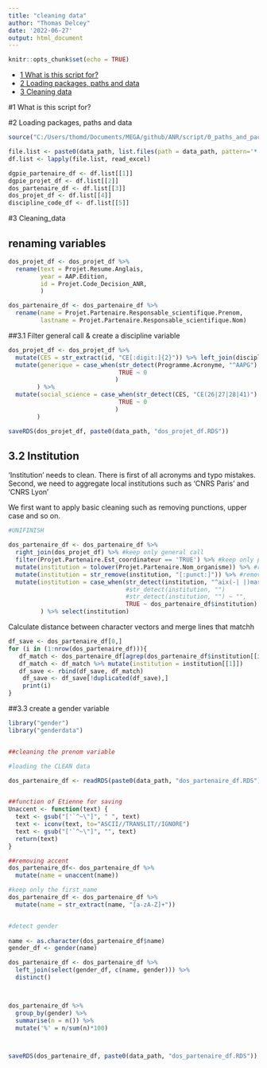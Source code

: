 ```yaml
---
title: "cleaning data"
author: "Thomas Delcey"
date: '2022-06-27'
output: html_document
---
```


```r
knitr::opts_chunk$set(echo = TRUE)
```

-   [1 What is this script for?](#1 What-is-this-script-for)
-   [2 Loading packages, paths and data](#2 Loading-packages-paths-and-data)
-   [3 Cleaning data](#3 Cleaning data)


#1 What is this script for?


#2 Loading packages, paths and
    data
    
```r

source("C:/Users/thomd/Documents/MEGA/github/ANR/script/0_paths_and_packages.R")

```

```r

file.list <- paste0(data_path, list.files(path = data_path, pattern='*.xlsx'))
df.list <- lapply(file.list, read_excel)

dgpie_partenaire_df <- df.list[[1]]
dgpie_projet_df <- df.list[[2]]
dos_partenaire_df <- df.list[[3]]
dos_projet_df <- df.list[[4]]
discipline_code_df <- df.list[[5]]

```

#3 Cleaning_data 

## renaming variables

```r
dos_projet_df <- dos_projet_df %>%
  rename(text = Projet.Resume.Anglais, 
         year = AAP.Edition,
         id = Projet.Code_Decision_ANR,
         ) 

dos_partenaire_df <- dos_partenaire_df %>%
  rename(name = Projet.Partenaire.Responsable_scientifique.Prenom,
         lastname = Projet.Partenaire.Responsable_scientifique.Nom) 
```


##3.1 Filter general call & create a discipline variable 

```r
dos_projet_df <- dos_projet_df %>%
  mutate(CES = str_extract(id, "CE[:digit:]{2}")) %>% left_join(discipline_code_df, by = 'CES') %>%
  mutate(generique = case_when(str_detect(Programme.Acronyme, "^AAPG") ~ 1, 
                               TRUE ~ 0
                              )
        ) %>%
  mutate(social_science = case_when(str_detect(CES, "CE(26|27|28|41)") ~ 1, 
                               TRUE ~ 0
                              )
        )

saveRDS(dos_projet_df, paste0(data_path, "dos_projet_df.RDS"))

```



## 3.2 Institution 

'Institution' needs to clean. There is first of all acronyms and typo mistakes. Second, we need to aggregate local institutions such as 'CNRS Paris' and 'CNRS Lyon'

We first want to apply basic cleaning such as removing punctions, upper case and so on.

```r

#UNIFINISH 

dos_partenaire_df <- dos_partenaire_df %>% 
  right_join(dos_projet_df) %>% #keep only general call
  filter(Projet.Partenaire.Est_coordinateur == 'TRUE') %>% #keep only project leader 
  mutate(institution = tolower(Projet.Partenaire.Nom_organisme)) %>% #rename and remove uppercase 
  mutate(institution = str_remove(institution, "[:punct:]")) %>% #remove punction 
  mutate(institution = case_when(str_detect(institution, "^aix(-| |)marseille") ~ "Aix Marseille",
                                 #str_detect(institution, "")
                                 #str_detect(institution, "") ~ "",
                                 TRUE ~ dos_partenaire_df$institution)
         ) %>% select(institution) 

```

Calculate distance between character vectors and merge lines that matchh 

```r
df_save <- dos_partenaire_df[0,]
for (i in (1:nrow(dos_partenaire_df))){
   df_match <- dos_partenaire_df[agrep(dos_partenaire_df$institution[[i]], dos_partenaire_df$institution, max.distance = 0.05),]
   df_match <- df_match %>% mutate(institution = institution[[1]])
   df_save <- rbind(df_save, df_match)
    df_save <- df_save[!duplicated(df_save),]
    print(i)
}
```

##3.3 create a gender variable 

```r
library("gender")
library("genderdata")


##cleaning the prenom variable

#loading the CLEAN data 

dos_partenaire_df <- readRDS(paste0(data_path, "dos_partenaire_df.RDS"))


##function of Etienne for saving 
Unaccent <- function(text) {
  text <- gsub("['`^~\"]", " ", text)
  text <- iconv(text, to="ASCII//TRANSLIT//IGNORE")
  text <- gsub("['`^~\"]", "", text)
  return(text)
}

##removing accent 
dos_partenaire_df<- dos_partenaire_df %>%
  mutate(name = unaccent(name))

#keep only the first_name
dos_partenaire_df <- dos_partenaire_df %>%
  mutate(name = str_extract(name, "[a-zA-Z]+"))


#detect gender
  
name <- as.character(dos_partenaire_df$name)
gender_df <- gender(name) 

dos_partenaire_df <- dos_partenaire_df %>%
  left_join(select(gender_df, c(name, gender))) %>%
  distinct()



dos_partenaire_df %>%
  group_by(gender) %>%
  summarise(n = n()) %>%
  mutate('%' = n/sum(n)*100)



saveRDS(dos_partenaire_df, paste0(data_path, "dos_partenaire_df.RDS"))

```





